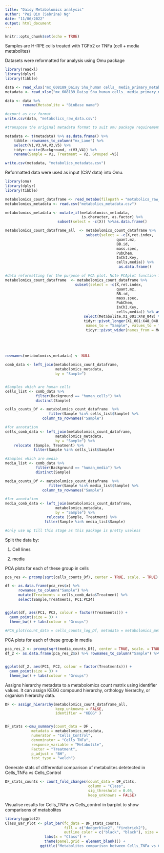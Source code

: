 ```yaml
---
title: "Daisy Metabolomics analysis"
author: "Pei Qin (Sabrina) Ng"
date: "11/06/2022"
output: html_document
---
```


```r
knitr::opts_chunk$set(echo = TRUE)
```

Samples are H-RPE cells treated with TGFb2 or TNFa (cell + media metabolites)


Datasets were reformatted for analysis using Omu package
```r
library(readxl)
library(dplyr)
library(tibble)

data <- read_xlsx("mx_608189_Daisy Shu_human cells_ media_primary_metabolism_GC-TOF_MS_10-2021_submit.xlsx", sheet = "sub")
metadata <- read_xlsx("mx_608189_Daisy Shu_human cells_ media_primary_metabolism_GC-TOF_MS_10-2021_submit.xlsx", sheet = "metadata")

data <- data %>% 
        rename(Metabolite = "BinBase name")

#export as csv format
write.csv(data, "metabolics_raw_data.csv")

#transpose the original metadata format to suit omu package requirements

metadata <- t(metadata) %>% as.data.frame() %>% 
    tibble::rownames_to_column("mx_Lane") %>%
    select(V1,V3,V4,V2,V5) %>% 
    tidyr::unite(Background, c(V3,V4)) %>% 
    rename(Sample = V1, Treatment = V2, Grouped =V5)

write.csv(metadata, "metabolics_metadata.csv")
```

Reformatted data were used as input (CSV data) into Omu.

```r
library(omu)
library(dplyr)
library(tibble)

metabolomics_count_dataframe <- read_metabo(filepath = "metabolics_raw_data.csv")
metabolomics_metadata <- read.csv("metabolics_metadata.csv")

metabolomics_metadata <- mutate_if(metabolomics_metadata, 
                                   is.character, as.factor) %>%
                        subset(select = -c(X)) %>%as.data.frame()

metabolomics_count_dataframe_all  <- metabolomics_count_dataframe %>% 
                                     subset(select = -c(X,ret.index,
                                                   quant.mz,
                                                   BB.id,
                                                   mass.spec,
                                                   PubChem,
                                                   InChI.Key,
                                                   cells,media)) %>% 
                                                    as.data.frame()

#data reformatting for the purpose of PCA plot. Note PCAplot function for omu does not work too well with this dataset.
metabolomics_count_dataframe  <- metabolomics_count_dataframe %>% 
                                subset(select = -c(X,ret.index,
                                                   quant.mz,
                                                   BB.id,
                                                   mass.spec,
                                                   PubChem,
                                                   InChI.Key,
                                                   cells,media)) %>% as.tibble() %>% 
                                    select(Metabolite,X1_001:X48_048) %>%
                                    tidyr::pivot_longer(X1_001:X48_048, 
                                     names_to = "Sample", values_to = "peaks" ) %>% 
                                     tidyr::pivot_wider(names_from = Metabolite, values_from = peaks)





rownames(metabolomics_metadata) <- NULL

comb_data <- left_join(metabolomics_count_dataframe,
                       metabolomics_metadata, 
                       by = "Sample")


#Samples which are human cells 
cells_list <- comb_data %>% 
              filter(Background == "human_cells") %>% 
              distinct(Sample)

cells_counts_Df <- metabolomics_count_dataframe  %>% 
                    filter(Sample %in% cells_list$Sample) %>%
                 column_to_rownames("Sample")

#for annotation
cells_comb_data <- left_join(metabolomics_count_dataframe,
                       metabolomics_metadata, 
                       by = "Sample") %>% 
    relocate (Sample, Treatment) %>% 
             filter(Sample %in% cells_list$Sample)

#Samples which are media 
media_list <- comb_data %>% 
              filter(Background == "human_media") %>% 
              distinct(Sample)

media_counts_Df <- metabolomics_count_dataframe  %>% 
                    filter(Sample %in% media_list$Sample) %>%
                 column_to_rownames("Sample")

#for annotation
media_comb_data <- left_join(metabolomics_count_dataframe,
                       metabolomics_metadata, 
                       by = "Sample") %>% 
                   relocate (Sample, Treatment) %>% 
                  filter(Sample %in% media_list$Sample)

#only use up till this stage as this package is pretty useless
```


Split the data by:

1) Cell lines

2) media

PCA plots for each of these group in cells
```r
pca_res <- prcomp(sqrt(cells_counts_Df), center = TRUE, scale. = TRUE)

df <- as.data.frame(pca_res$x) %>% 
      rownames_to_column("Sample") %>% 
      mutate(Treatments = cells_comb_data$Treatment) %>% 
      select(Sample,Treatments, PC1:PC24)


ggplot(df, aes(PC1, PC2, colour = factor(Treatments))) + 
  geom_point(size = 3) +
  theme_bw() + labs(colour = "Groups")
  
#PCA_plot(count_data = cells_counts_log_Df, metadata = metabolomics_metadata, variable = "Treatment", color = "Treatment", response_variable = "Metabolites")+ theme_bw() + theme(panel.grid = element_blank())
```
PCA plots for each of these group in media
```r
pca_res_2 <- prcomp(sqrt(media_counts_Df), center = TRUE, scale. = TRUE)
df_2 <- as.data.frame(pca_res_2$x) %>% rownames_to_column("Sample") %>% mutate(Treatments = media_comb_data$Treatment) %>% select(Sample,Treatments, PC1:PC23)


ggplot(df_2, aes(PC1, PC2, colour = factor(Treatments))) + 
  geom_point(size = 3) +
  theme_bw() + labs(colour = "Groups")
```

Assigns hierarchy metadata to a metabolomics count matrix using identifier values. 
It can assign KEGG compound hierarchy, orthology hierarchy, or organism hierarchy data.

```r
DF <- assign_hierarchy(metabolomics_count_dataframe_all, 
                       keep_unknowns = FALSE, 
                       identifier = "KEGG" ) 


DF_stats <-omu_summary(count_data = DF , 
            metadata = metabolomics_metadata, 
            numerator = "Cells_Control", 
            denominator = "Cells_TNFa", 
            response_variable = "Metabolite", 
            Factor = "Treatment", 
            p_adjust = "BH", 
            test_type = "welch")


```

Generate stats of differential comparison of metabolites detetected in Cells_TNFa vs Cells_Control

```r
DF_stats_counts <- count_fold_changes(count_data = DF_stats, 
                                      column = "Class", 
                                      sig_threshold = 0.05, 
                                      keep_unknowns = FALSE)
```

Visualise results for Cells_TNFa vs Cells_control in barplot to show comparisons of metabolites

```r
library(ggplot2)
Class_Bar_Plot <- plot_bar(fc_data = DF_stats_counts, 
                           fill = c("dodgerblue2", "firebrick2"), 
                           outline_color = c("black", "black"), size = c(1,1)) + 
                  labs(x = "Class") + 
                  theme(panel.grid = element_blank()) + 
                ggtitle("Metabolites comparison between Cells_TNFa vs Cells_Control")
```

